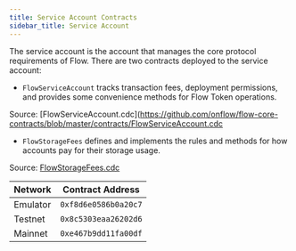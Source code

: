 ```yaml
---
title: Service Account Contracts
sidebar_title: Service Account
---
```


The service account is the account that manages the core protocol requirements of Flow.
There are two contracts deployed to the service account:

- `FlowServiceAccount` tracks transaction fees, deployment permissions, and provides 
some convenience methods for Flow Token operations.

Source: [FlowServiceAccount.cdc](https://github.com/onflow/flow-core-contracts/blob/master/contracts/FlowServiceAccount.cdc

- `FlowStorageFees` defines and implements the rules and methods for how accounts pay for their storage usage.

Source: [FlowStorageFees.cdc](https://github.com/onflow/flow-core-contracts/blob/master/contracts/FlowStorageFees.cdc)

| Network  | Contract Address     |
| -------- | -------------------- |
| Emulator | `0xf8d6e0586b0a20c7` |
| Testnet  | `0x8c5303eaa26202d6` |
| Mainnet  | `0xe467b9dd11fa00df` |
